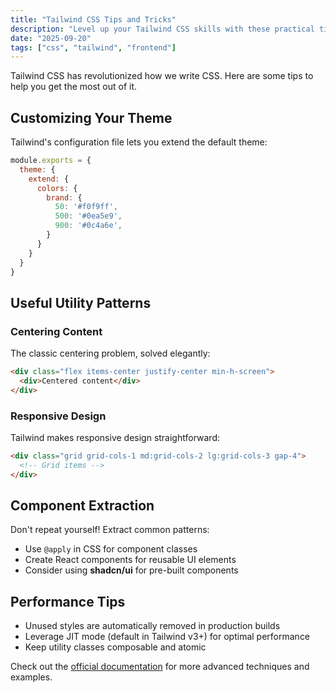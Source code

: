 ```yaml
---
title: "Tailwind CSS Tips and Tricks"
description: "Level up your Tailwind CSS skills with these practical tips, tricks, and techniques for building better user interfaces"
date: "2025-09-20"
tags: ["css", "tailwind", "frontend"]
---
```


Tailwind CSS has revolutionized how we write CSS. Here are some tips to help you get the most out of it.

## Customizing Your Theme

Tailwind's configuration file lets you extend the default theme:

```javascript
module.exports = {
  theme: {
    extend: {
      colors: {
        brand: {
          50: '#f0f9ff',
          500: '#0ea5e9',
          900: '#0c4a6e',
        }
      }
    }
  }
}
```

## Useful Utility Patterns

### Centering Content

The classic centering problem, solved elegantly:

```html
<div class="flex items-center justify-center min-h-screen">
  <div>Centered content</div>
</div>
```

### Responsive Design

Tailwind makes responsive design straightforward:

```html
<div class="grid grid-cols-1 md:grid-cols-2 lg:grid-cols-3 gap-4">
  <!-- Grid items -->
</div>
```

## Component Extraction

Don't repeat yourself! Extract common patterns:

* Use `@apply` in CSS for component classes
* Create React components for reusable UI elements
* Consider using **shadcn/ui** for pre-built components

## Performance Tips

* Unused styles are automatically removed in production builds
* Leverage JIT mode (default in Tailwind v3+) for optimal performance
* Keep utility classes composable and atomic

Check out the [official documentation](https://tailwindcss.com) for more advanced techniques and examples.
